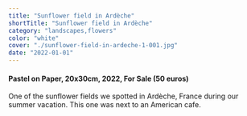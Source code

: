```yaml
---
title: "Sunflower field in Ardèche"
shortTitle: "Sunflower field in Ardèche"
category: "landscapes,flowers"
color: "white"
cover: "./sunflower-field-in-ardeche-1-001.jpg"
date: "2022-01-01"
---
```

    
#### Pastel on Paper, 20x30cm, 2022, For Sale (50 euros)
    
One of the sunflower fields we spotted in Ardèche, France during our summer vacation. This one was next to an American cafe.